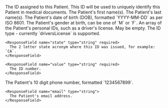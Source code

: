 <ResponseField name="id" type="string" required>
  The ID assigned to this Patient. This ID will be used to uniquely identify this Patient in medical
  documents.
</ResponseField>

<ResponseField name="firstName" type="string[]" required>
  The Patient's first name(s).
</ResponseField>

<ResponseField name="lastName" type="string[]" required>
  The Patient's last name(s).
</ResponseField>

<ResponseField name="dob" type="string" required>
  The Patient's date of birth (DOB), formatted `YYYY-MM-DD` as per ISO 8601.
</ResponseField>

<ResponseField name="genderAtBirth" type="string" required>
  The Patient's gender at birth, can be one of `M` or `F`.
</ResponseField>

<ResponseField name="personalIdentifiers" type="PersonalIdentifier[]" optional>
  An array of the Patient's personal IDs, such as a driver's license. May be empty.

  <Expandable title="PersonalIdentifier properties">
    <ResponseField name="type" type="string" required>
      The ID type - currently `driversLicense` is supported.
    </ResponseField>

    <ResponseField name="state" type="string" required>
      The 2 letter state acronym where this ID was issued, for example: `CA`.
    </ResponseField>

    <ResponseField name="value" type="string" required>
      The ID number.
    </ResponseField>

  </Expandable>
</ResponseField>

<ResponseField name="address" type="Address[]" required>
  <Snippet file="patient-address-response.mdx" />
</ResponseField>

<ResponseField name="contact" type="Contact[]">
  <Expandable title="properties">
    <ResponseField name="phone" type="string">
      The Patient's 10 digit phone number, formatted `1234567899`.
    </ResponseField>

    <ResponseField name="email" type="string">
      The Patient's email address.
    </ResponseField>

  </Expandable>
</ResponseField>
